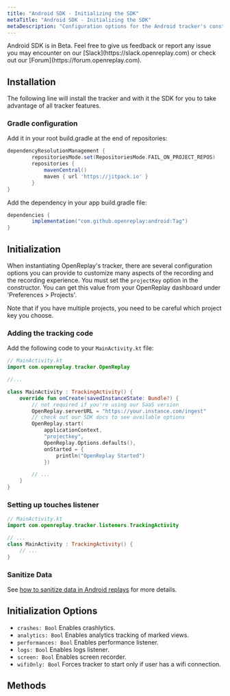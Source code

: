```yaml
---
title: "Android SDK - Initializing the SDK"
metaTitle: "Android SDK - Initializing the SDK"
metaDescription: "Configuration options for the Android tracker's constructor method"
---
```


<Aside type="caution">
	Android SDK is in Beta. Feel free to give us feedback or report any issue you may encounter on our [Slack](https://slack.openreplay.com) or check out our [Forum](https://forum.openreplay.com).
</Aside>

## Installation

The following line will install the tracker and with it the SDK for you to take advantage of all tracker features.

###  Gradle configuration
Add it in your root build.gradle at the end of repositories:
```gradle
dependencyResolutionManagement {
		repositoriesMode.set(RepositoriesMode.FAIL_ON_PROJECT_REPOS)
		repositories {
			mavenCentral()
			maven { url 'https://jitpack.io' }
		}
}
```

Add the dependency in your app build.gradle file:
```gradle
dependencies {
		implementation("com.github.openreplay:android:Tag")
}
```

## Initialization

When instantiating OpenReplay's tracker, there are several configuration options you can provide to customize many aspects of the recording and the recording experience. You must set the `projectKey` option in the constructor. You can get this value from your OpenReplay dashboard under 'Preferences > Projects'.

<Aside type="tip">
	Note that if you have multiple projects, you need to be careful which project key you choose.
</Aside>


### Adding the tracking code

Add the following code to your `MainActivity.kt` file:

```kotlin
// MainActivity.kt
import com.openreplay.tracker.OpenReplay

//...

class MainActivity : TrackingActivity() {
	override fun onCreate(savedInstanceState: Bundle?) {
		// not required if you're using our SaaS version
		OpenReplay.serverURL = "https://your.instance.com/ingest"
		// check out our SDK docs to see available options
		OpenReplay.start(
			applicationContext,
			"projectkey",
			OpenReplay.Options.defaults(),
			onStarted = {
				println("OpenReplay Started")
			})

		// ...
	}
}
```

### Setting up touches listener

```kotlin
// MainActivity.kt
import com.openreplay.tracker.listeners.TrackingActivity

// ...
class MainActivity : TrackingActivity() {
	// ...
}
```

### Sanitize Data

See [how to sanitize data in Android replays](/android-sdk/sanitization) for more details.

## Initialization Options

- `crashes: Bool` Enables crashlytics.
- `analytics: Bool` Enables analytics tracking of marked views.
- `performances: Bool` Enables performance listener.
- `logs: Bool` Enables logs listener.
- `screen: Bool` Enables screen recorder.
- `wifiOnly: Bool` Forces tracker to start only if user has a wifi connection.

## Methods

<div class="grid grid-cols-12 md:grid-cols-12 gap-3 md:gap-4">
	<ORCard title="Get to know the methods and modules of the Android SDK" url="/ios-sdk/modules" hideIcon={true} width="100"/>
</div>
